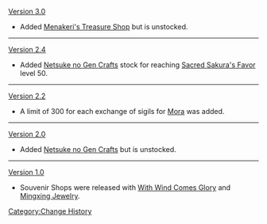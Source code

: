 [[Version 3.0]]
* Added [[Menakeri's Treasure Shop]] but is unstocked.
----
[[Version 2.4]]
* Added [[Netsuke no Gen Crafts]] stock for reaching [[Sacred Sakura's Favor]] level 50.
----
[[Version 2.2]]
* A limit of 300 for each exchange of sigils for [[Mora]] was added.
----
[[Version 2.0]]
* Added [[Netsuke no Gen Crafts]] but is unstocked.
----
[[Version 1.0]]
* Souvenir Shops were released with [[With Wind Comes Glory]] and [[Mingxing Jewelry]].
<noinclude>[[Category:Change History]]</noinclude>